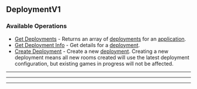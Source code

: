 
## DeploymentV1

### Available Operations

* [Get Deployments](/deployment_v1/get_deployments) - Returns an array of [deployments](https://hathora.dev/docs/concepts/hathora-entities#deployment) for an [application](https://hathora.dev/docs/concepts/hathora-entities#application).
* [Get Deployment Info](/deployment_v1/get_deployment_info) - Get details for a [deployment](https://hathora.dev/docs/concepts/hathora-entities#deployment).
* [Create Deployment](/deployment_v1/create_deployment) - Create a new [deployment](https://hathora.dev/docs/concepts/hathora-entities#deployment). Creating a new deployment means all new rooms created will use the latest deployment configuration, but existing games in progress will not be affected.

---
<GetDeployments />

---
<GetDeploymentInfo />

---
<CreateDeployment />

